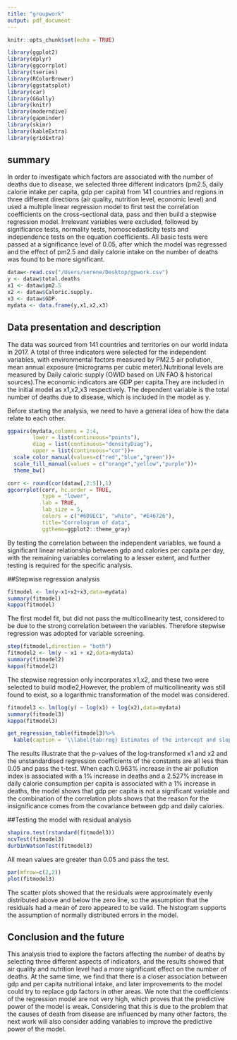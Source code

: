 ```yaml
---
title: "groupwork"
output: pdf_document
---
```


```r
knitr::opts_chunk$set(echo = TRUE)
```

```r
library(ggplot2)
library(dplyr)
library(ggcorrplot)
library(tseries)
library(RColorBrewer)
library(ggstatsplot)
library(car)
library(GGally)
library(knitr)
library(moderndive)
library(gapminder)
library(skimr)
library(kableExtra)
library(gridExtra)
```


## summary

In order to investigate which factors are associated with the number of deaths due to disease, we selected three different indicators (pm2.5, daily calorie intake per capita, gdp per capita) from 141 countries and regions in three different directions (air quality, nutrition level, economic level) and used a multiple linear regression model to first test the correlation coefficients on the cross-sectional data, pass and then build a stepwise regression model. Irrelevant variables were excluded, followed by significance tests, normality tests, homoscedasticity tests and independence tests on the equation coefficients. All basic tests were passed at a significance level of 0.05, after which the model was regressed and the effect of pm2.5 and daily calorie intake on the number of deaths was found to be more significant.


```r
dataw<-read.csv("/Users/serene/Desktop/gpwork.csv")
y <- dataw$total.deaths
x1 <- dataw$pm2.5
x2 <- dataw$Caloric.supply.
x3 <- dataw$GDP.
mydata <- data.frame(y,x1,x2,x3)
```

## Data presentation and description
The data was sourced from 141 countries and territories on our world indata in 2017. 
A total of three indicators were selected for the independent variables, with environmental factors measured by PM2.5 air pollution, mean annual exposure (micrograms per cubic meter).Nutritional levels are measured by Daily caloric supply (OWID based on UN FAO & historical sources).The economic indicators are GDP per capita.They are included in the initial model as x1,x2,x3 respectively.
The dependent variable is the total number of deaths due to disease, which is included in the model as y.

Before starting the analysis, we need to have a general idea of how the data relate to each other. 

```r
ggpairs(mydata,columns = 2:4,
        lower = list(continuous="points"),
        diag = list(continuous="densityDiag"),
        upper = list(continuous="cor"))+
  scale_color_manual(values=c("red","blue","green"))+
  scale_fill_manual(values = c("orange","yellow","purple"))+
  theme_bw()
```

```r
corr <- round(cor(dataw[,2:5]),1)
ggcorrplot(corr, hc.order = TRUE, 
           type = "lower", 
           lab = TRUE, 
           lab_size = 5, 
           colors = c("#6D9EC1", "white", "#E46726"), 
           title="Correlogram of data", 
           ggtheme=ggplot2::theme_gray)

```

By testing the correlation between the independent variables, we found a significant linear relationship between gdp and calories per capita per day, with the remaining variables correlating to a lesser extent, and further testing is required for the specific analysis.

##Stepwise regression analysis

```r
fitmodel <- lm(y~x1+x2+x3,data=mydata)
summary(fitmodel)
kappa(fitmodel)
```

The first model fit, but did not pass the multicollinearity test, considered to be due to the strong correlation between the variables. Therefore stepwise regression was adopted for variable screening.

```r
step(fitmodel,direction = "both")
fitmodel2 <- lm(y ~ x1 + x2,data=mydata)
summary(fitmodel2)
kappa(fitmodel2)
```

The stepwise regression only incorporates x1,x2, and these two were selected to build modle2,However, the problem of multicollinearity was still found to exist, so a logarithmic transformation of the model was considered.

```r
fitmodel3 <- lm(log(y) ~ log(x1) + log(x2),data=mydata)
summary(fitmodel3)
kappa(fitmodel3) 

get_regression_table(fitmodel3)%>%
  kable(caption = '\\label{tab:reg} Estimates of the intercept and slope from the fitted linear regression model.',format = "latex")

```

The results illustrate that the p-values of the log-transformed x1 and x2 and the unstandardised regression coefficients of the constants are all less than 0.05 and pass the t-test. When each 0.963% increase in the air pollution index is associated with a 1% increase in deaths and a 2.527% increase in daily calorie consumption per capita is associated with a 1% increase in deaths, the model shows that gdp per capita is not a significant variable and the combination of the correlation plots shows that the reason for the insignificance comes from the covariance between gdp and daily calories.


##Testing the model with residual analysis

```r
shapiro.test(rstandard(fitmodel3)) 
ncvTest(fitmodel3)
durbinWatsonTest(fitmodel3)
```
All mean values are greater than 0.05 and pass the test.

```r
par(mfrow=c(2,2))
plot(fitmodel3)
```

The scatter plots showed that the residuals were approximately evenly distributed above and below the zero line, so the assumption that the residuals had a mean of zero appeared to be valid. The histogram supports the assumption of normally distributed errors in the model.

## Conclusion and the future

This analysis tried to explore the factors affecting the number of deaths by selecting three different aspects of indicators, and the results showed that air quality and nutrition level had a more significant effect on the number of deaths. At the same time, we find that there is a closer association between gdp and per capita nutritional intake, and later improvements to the model could try to replace gdp factors in other areas.
We note that the coefficients of the regression model are not very high, which proves that the predictive power of the model is weak. Considering that this is due to the problem that the causes of death from disease are influenced by many other factors, the next work will also consider adding variables to improve the predictive power of the model.

